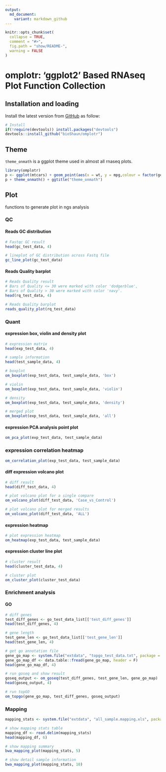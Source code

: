 ```yaml
---
output:
  md_document:
    variant: markdown_github
---
```


<!-- README.md is generated from README.Rmd. Please edit that file -->

```r
knitr::opts_chunk$set(
  collapse = TRUE,
  comment = "#>",
  fig.path = "show/README-",
  warning = FALSE
)
```


# omplotr: 'ggplot2' Based RNAseq Plot Function Collection

## Installation and loading

Install the latest version from [GitHub](https://github.com/bioShaun/omplotr) as follow: 
    
   
```r
# Install
if(!require(devtools)) install.packages("devtools")
devtools::install_github("bioShaun/omplotr")
```

## Theme

`theme_onmath` is a ggplot theme used in almost all rnaseq plots.


```r
library(omplotr)
p <- ggplot(mtcars) + geom_point(aes(x = wt, y = mpg,colour = factor(gear)))
p + theme_onmath() + ggtitle("theme_onmath")
```

## Plot

functions to generate plot in ngs analysis

### QC

#### Reads GC distribution

```r
# Fastqc GC result
head(gc_test_data, 4)

# lineplot of GC distribution across Fastq file
gc_line_plot(gc_test_data)
```

#### Reads Quality barplot

```r
# Reads Quality result
# Bars of Quality <= 30 were marked with color 'dodgerblue', 
# Bars of Quality > 30 were marked with color 'navy'.
head(rq_test_data, 4)

# Reads Quality barplot
reads_quality_plot(rq_test_data)
```

### Quant

#### expression box, violin and density plot

```r
# expression matrix
head(exp_test_data, 4)

# sample information
head(test_sample_data, 4)

# boxplot
om_boxplot(exp_test_data, test_sample_data, 'box')

# violin
om_boxplot(exp_test_data, test_sample_data, 'violin')

# density
om_boxplot(exp_test_data, test_sample_data, 'density')
```

```r
# merged plot
om_boxplot(exp_test_data, test_sample_data, 'all')
```


#### expression PCA analysis point plot
```r
om_pca_plot(exp_test_data, test_sample_data)
```

### expression correlation heatmap
```r
om_correlation_plot(exp_test_data, test_sample_data)
```

#### diff expression volcano plot
```r
# diff result
head(diff_test_data, 4)

# plot volcano plot for a single compare
om_volcano_plot(diff_test_data, 'Case_vs_Control')
```

```r
# plot volcano plot for merged results
om_volcano_plot(diff_test_data, 'ALL')
```

#### expression heatmap

```r
# plot expression heatmap
om_heatmap(exp_test_data, test_sample_data)
```

#### expression cluster line plot
```r
# cluster result
head(cluster_test_data, 4)

# cluster plot
om_cluster_plot(cluster_test_data)
```

### Enrichment analysis

#### GO

```r
# diff genes
test_diff_genes <- go_test_data_list[['test_diff_genes']]
head(test_diff_genes, 4)

# gene length
test_gene_len <- go_test_data_list[['test_gene_len']]
head(test_gene_len, 4)

# get go annotation file
gene_go_map <- system.file("extdata", "topgo_test_data.txt", package = "omplotr")
gene_go_map_df <- data.table::fread(gene_go_map, header = F)
head(gene_go_map_df, 4)

# run goseq and show result
goseq_output <- om_goseq(test_diff_genes, test_gene_len, gene_go_map)
head(goseq_output, 4)

# run topGO
om_topgo(gene_go_map, test_diff_genes, goseq_output)
```

### Mapping

```r

mapping_stats <- system.file("extdata", "all_sample.mapping.xls", package = "omplotr")

# show mapping stats table
mapping_df <- read.delim(mapping_stats)
head(mapping_df, 6)

# show mapping summary
bwa_mapping_plot(mapping_stats, 5)

# show detail sample information
bwa_mapping_plot(mapping_stats, 10)

```


